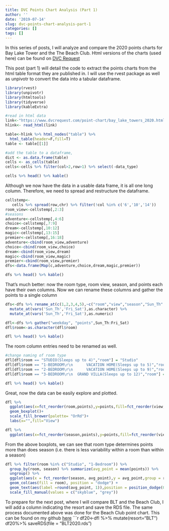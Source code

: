```yaml
---
title: DVC Points Chart Analysis (Part 1)
author: ''
date: '2019-07-14'
slug: dvc-points-chart-analysis-part-1
categories: []
tags: []
---
```

In this series of posts, I will analyze and compare the 2020 points charts for Bay Lake Tower and the The Beach Club. Html versions of the charts (used here) can be found on [DVC Request](https://www.dvcrequest.com/point-charts.asp)

This post (part 1) will detail the code to extract the points charts from the html table format they are published in. I will use the rvest package as well as unpivotr to convert the data into a tabular dataframe. 
```r
library(rvest)
library(unpivotr)
library(htmltools)
library(tidyverse)
library(kableExtra)
```

```r
#read in html data
link<-"https://www.dvcrequest.com/point-chart/bay_lake_towers_2020.html"
hlink<- read_html(link)

table<-hlink %>% html_nodes("table") %>% 
  html_table(header=F,fill=T)
table <- table[[1]]

#add the table to a dataframe, 
dict <- as.data.frame(table)
cells <- as_cells(table)
cells<-cells %>% filter(col>2,row>1) %>% select(-data_type)

cells %>% head() %>% kable()
```
Although we now have the data in a usable data frame, it is all one long column. Therefore, we need to spread and restructure the dataframe.

```r
cellstemp<-
   cells %>% spread(row,chr) %>% filter(!col %in% c('6','10','14'))
room_view<-cellstemp[,2:3]
#seasons
adventure<-cellstemp[,4:6]
choice<-cellstemp[,7:9]
dream<-cellstemp[,10:12]
magic<-cellstemp[,13:15]
premier<-cellstemp[,16:18]
adventure<-cbind(room_view,adventure)
choice<-cbind(room_view,choice)
dream<-cbind(room_view,dream)
magic<-cbind(room_view,magic)
premier<-cbind(room_view,premier)
dfs<-data.frame(Map(c,adventure,choice,dream,magic,premier))

dfs %>% head() %>% kable()
```
That's much better: now the room type, room view, season, and points each have their own columns. Now we can rename these columns and gather the points to a single column
```r
dfs<-dfs %>% rename_at(c(1,2,3,4,5),~c("room","view","season","Sun_Th","Fri_Sat")) %>%
  mutate_at(vars('Sun_Th','Fri_Sat'),as.character) %>%
  mutate_at(vars('Sun_Th','Fri_Sat'),as.numeric)

dfl<-dfs %>% gather("weekday", "points",Sun_Th:Fri_Sat)
dfl$room<-as.character(dfl$room)

dfl %>% head() %>% kable()
```
The room column entries need to be renamed as well. 
```r
#change naming of room type
dfl[dfl$room == "STUDIO(Sleeps up to 4)","room"] = "Studio"
dfl[dfl$room == "1-BEDROOM\r\n      VACATION HOME(Sleeps up to 5)","room"] = "1-Bedroom"
dfl[dfl$room == "2-BEDROOM\r\n      VACATION HOME(Sleeps up to 9)","room"] = "2-Bedroom"
dfl[dfl$room == "3-BEDROOM\r\n  GRAND VILLA(Sleeps up to 12)","room"] = "3-Bedroom"

dfl %>% head() %>% kable()
```
Great, now the data can be easily explore and plotted.

```r
dfl %>% 
  ggplot(aes(x=fct_reorder(room,points),y=points,fill=fct_reorder(view,points)))+
  geom_boxplot()+
  scale_fill_brewer(palette= "OrRd")+
  labs(x="",fill="View")

```

```r
dfl %>%
  ggplot(aes(x=fct_reorder(season,points),y=points,fill=fct_reorder(view,points)))+geom_boxplot()+scale_fill_brewer(palette= "OrRd")
```
From the above boxplots, we can see that room type determines points more than does season (i.e. there is less variability within a room than within a season)

```r
dfl %>% filter(room %in% c("Studio", "1-Bedroom")) %>%
  group_by(room, season) %>% summarize(avg_point = mean(points)) %>% 
  ungroup() %>%
  ggplot(aes(x = fct_reorder(season, avg_point),y = avg_point,group = room))+ 
  geom_col(aes(fill = room), position = "dodge") + 
  geom_text(aes(label =round(avg_point, 1)),position = position_dodge(0.9),vjust = 0) +
  scale_fill_manual(values = c("skyblue", "grey"))
```

To prepare for the next post, where I will compare BLT and the Beach Club, I will add a column indicating the resort and save the RDS file. 
The same process documented above was done for the Beach Club point chart. This can be found on my github [here](https://github.com/mikaylaedwards/DVC_analysis/blob/master/beachclub_analys.Rmd)
```r
df20<-dfl %>% mutate(resort="BLT")
df20%>% saveRDS(file = "BLT2020.rds")